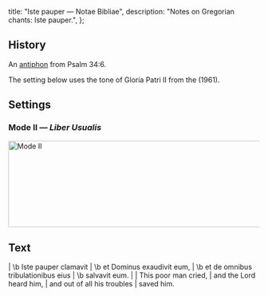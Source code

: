   title: "Iste pauper — Notae Bibliae",
  description: "Notes on Gregorian chants: Iste pauper.",
};

<Initial text="Iste pauper" />

## History

An [antiphon](/glossary/liturgical-terms#antiphon) from Psalm 34:6.

The setting below uses the tone of Gloria Patri II from the *<Definition lang="latin" anchor="liber-usualis" text="Liber Usualis" />* (1961).

## Settings

### Mode II — *Liber Usualis*

<Image
  src="/chants/iste-pauper.svg"
  alt="Mode II"
  width="600"
  height="173"
/>

## Text

<Poetry>
|  \b Iste pauper clamavit
|  \b et Dominus exaudivit eum,
|  \b et de omnibus tribulationibus eius
|  \b salvavit eum.
|
|  This poor man cried,
|  and the Lord heard him,
|  and out of all his troubles
|  saved him.
</Poetry>
